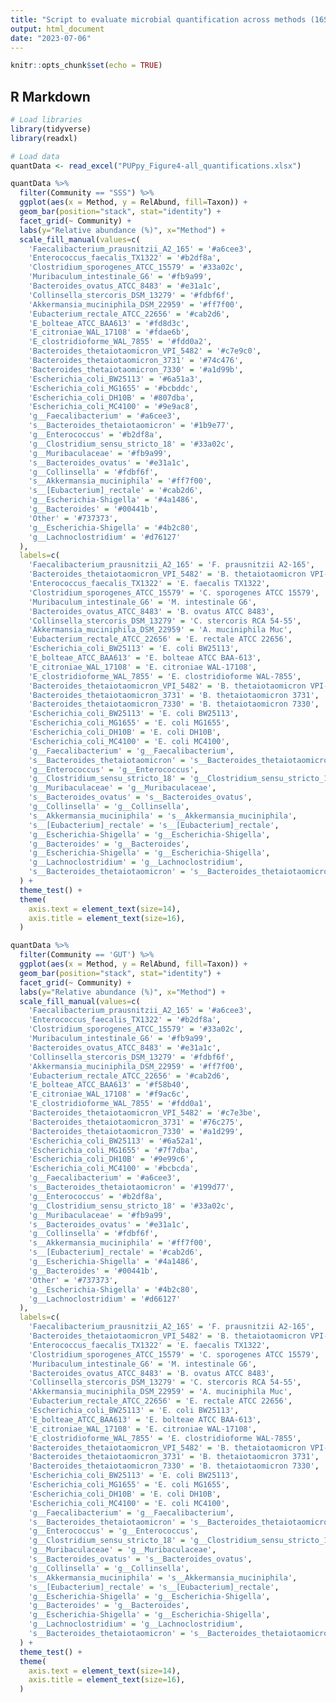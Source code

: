 ```yaml
---
title: "Script to evaluate microbial quantification across methods (16S sequencing, shotgun sequencing, and ddPCR with PUPpy primers)."
output: html_document
date: "2023-07-06"
---
```


```r
knitr::opts_chunk$set(echo = TRUE)
```

## R Markdown

```r
# Load libraries
library(tidyverse)
library(readxl)
```


```r
# Load data
quantData <- read_excel("PUPpy_Figure4-all_quantifications.xlsx")
```


```r
quantData %>% 
  filter(Community == "SSS") %>% 
  ggplot(aes(x = Method, y = RelAbund, fill=Taxon)) +
  geom_bar(position="stack", stat="identity") +
  facet_grid(~ Community) + 
  labs(y="Relative abundance (%)", x="Method") +
  scale_fill_manual(values=c(
    'Faecalibacterium_prausnitzii_A2_165' = '#a6cee3',
    'Enterococcus_faecalis_TX1322' = '#b2df8a',
    'Clostridium_sporogenes_ATCC_15579' = '#33a02c',
    'Muribaculum_intestinale_G6' = '#fb9a99',
    'Bacteroides_ovatus_ATCC_8483' = '#e31a1c',
    'Collinsella_stercoris_DSM_13279' = '#fdbf6f',
    'Akkermansia_muciniphila_DSM_22959' = '#ff7f00',
    'Eubacterium_rectale_ATCC_22656' = '#cab2d6',
    'E_bolteae_ATCC_BAA613' = '#fd8d3c',
    'E_citroniae_WAL_17108' = '#fdae6b',
    'E_clostridioforme_WAL_7855' = '#fdd0a2',
    'Bacteroides_thetaiotaomicron_VPI_5482' = '#c7e9c0',
    'Bacteroides_thetaiotaomicron_3731' = '#74c476',
    'Bacteroides_thetaiotaomicron_7330' = '#a1d99b',
    'Escherichia_coli_BW25113' = '#6a51a3',
    'Escherichia_coli_MG1655' = '#bcbddc',
    'Escherichia_coli_DH10B' = '#807dba',
    'Escherichia_coli_MC4100' = '#9e9ac8',
    'g__Faecalibacterium' = '#a6cee3',
    's__Bacteroides_thetaiotaomicron' = '#1b9e77',
    'g__Enterococcus' = '#b2df8a',
    'g__Clostridium_sensu_stricto_18' = '#33a02c',
    'g__Muribaculaceae' = '#fb9a99',
    's__Bacteroides_ovatus' = '#e31a1c',
    'g__Collinsella' = '#fdbf6f',
    's__Akkermansia_muciniphila' = '#ff7f00',
    's__[Eubacterium]_rectale' = '#cab2d6',
    'g__Escherichia-Shigella' = '#4a1486',
    'g__Bacteroides' = '#00441b',
    'Other' = '#737373',
    'g__Escherichia-Shigella' = '#4b2c80',
    'g__Lachnoclostridium' = '#d76127'
  ),
  labels=c(
    'Faecalibacterium_prausnitzii_A2_165' = 'F. prausnitzii A2-165',
    'Bacteroides_thetaiotaomicron_VPI_5482' = 'B. thetaiotaomicron VPI-5482',
    'Enterococcus_faecalis_TX1322' = 'E. faecalis TX1322',
    'Clostridium_sporogenes_ATCC_15579' = 'C. sporogenes ATCC 15579',
    'Muribaculum_intestinale_G6' = 'M. intestinale G6',
    'Bacteroides_ovatus_ATCC_8483' = 'B. ovatus ATCC 8483',
    'Collinsella_stercoris_DSM_13279' = 'C. stercoris RCA 54-55',
    'Akkermansia_muciniphila_DSM_22959' = 'A. muciniphila Muc',
    'Eubacterium_rectale_ATCC_22656' = 'E. rectale ATCC 22656',
    'Escherichia_coli_BW25113' = 'E. coli BW25113',
    'E_bolteae_ATCC_BAA613' = 'E. bolteae ATCC BAA-613',
    'E_citroniae_WAL_17108' = 'E. citroniae WAL-17108',
    'E_clostridioforme_WAL_7855' = 'E. clostridioforme WAL-7855',
    'Bacteroides_thetaiotaomicron_VPI_5482' = 'B. thetaiotaomicron VPI-5482',
    'Bacteroides_thetaiotaomicron_3731' = 'B. thetaiotaomicron 3731',
    'Bacteroides_thetaiotaomicron_7330' = 'B. thetaiotaomicron 7330',
    'Escherichia_coli_BW25113' = 'E. coli BW25113',
    'Escherichia_coli_MG1655' = 'E. coli MG1655',
    'Escherichia_coli_DH10B' = 'E. coli DH10B',
    'Escherichia_coli_MC4100' = 'E. coli MC4100',
    'g__Faecalibacterium' = 'g__Faecalibacterium',
    's__Bacteroides_thetaiotaomicron' = 's__Bacteroides_thetaiotaomicron',
    'g__Enterococcus' = 'g__Enterococcus',
    'g__Clostridium_sensu_stricto_18' = 'g__Clostridium_sensu_stricto_18',
    'g__Muribaculaceae' = 'g__Muribaculaceae',
    's__Bacteroides_ovatus' = 's__Bacteroides_ovatus',
    'g__Collinsella' = 'g__Collinsella',
    's__Akkermansia_muciniphila' = 's__Akkermansia_muciniphila',
    's__[Eubacterium]_rectale' = 's__[Eubacterium]_rectale',
    'g__Escherichia-Shigella' = 'g__Escherichia-Shigella',
    'g__Bacteroides' = 'g__Bacteroides',
    'g__Escherichia-Shigella' = 'g__Escherichia-Shigella',
    'g__Lachnoclostridium' = 'g__Lachnoclostridium',
    's__Bacteroides_thetaiotaomicron' = 's__Bacteroides_thetaiotaomicron')
  ) +
  theme_test() +
  theme(
    axis.text = element_text(size=14),
    axis.title = element_text(size=16),
  )

```

```r
quantData %>% 
  filter(Community == 'GUT') %>% 
  ggplot(aes(x = Method, y = RelAbund, fill=Taxon)) +
  geom_bar(position="stack", stat="identity") +
  facet_grid(~ Community) + 
  labs(y="Relative abundance (%)", x="Method") +
  scale_fill_manual(values=c(
    'Faecalibacterium_prausnitzii_A2_165' = '#a6cee3',
    'Enterococcus_faecalis_TX1322' = '#b2df8a',
    'Clostridium_sporogenes_ATCC_15579' = '#33a02c',
    'Muribaculum_intestinale_G6' = '#fb9a99',
    'Bacteroides_ovatus_ATCC_8483' = '#e31a1c',
    'Collinsella_stercoris_DSM_13279' = '#fdbf6f',
    'Akkermansia_muciniphila_DSM_22959' = '#ff7f00',
    'Eubacterium_rectale_ATCC_22656' = '#cab2d6',
    'E_bolteae_ATCC_BAA613' = '#f58b40',
    'E_citroniae_WAL_17108' = '#f9ac6c',
    'E_clostridioforme_WAL_7855' = '#fdd0a1',
    'Bacteroides_thetaiotaomicron_VPI_5482' = '#c7e3be',
    'Bacteroides_thetaiotaomicron_3731' = '#76c275',
    'Bacteroides_thetaiotaomicron_7330' = '#a1d299',
    'Escherichia_coli_BW25113' = '#6a52a1',
    'Escherichia_coli_MG1655' = '#7f7dba',
    'Escherichia_coli_DH10B' = '#9e99c6',
    'Escherichia_coli_MC4100' = '#bcbcda',
    'g__Faecalibacterium' = '#a6cee3',
    's__Bacteroides_thetaiotaomicron' = '#199d77',
    'g__Enterococcus' = '#b2df8a',
    'g__Clostridium_sensu_stricto_18' = '#33a02c',
    'g__Muribaculaceae' = '#fb9a99',
    's__Bacteroides_ovatus' = '#e31a1c',
    'g__Collinsella' = '#fdbf6f',
    's__Akkermansia_muciniphila' = '#ff7f00',
    's__[Eubacterium]_rectale' = '#cab2d6',
    'g__Escherichia-Shigella' = '#4a1486',
    'g__Bacteroides' = '#00441b',
    'Other' = '#737373',
    'g__Escherichia-Shigella' = '#4b2c80',
    'g__Lachnoclostridium' = '#d66127'
  ),
  labels=c(
    'Faecalibacterium_prausnitzii_A2_165' = 'F. prausnitzii A2-165',
    'Bacteroides_thetaiotaomicron_VPI_5482' = 'B. thetaiotaomicron VPI-5482',
    'Enterococcus_faecalis_TX1322' = 'E. faecalis TX1322',
    'Clostridium_sporogenes_ATCC_15579' = 'C. sporogenes ATCC 15579',
    'Muribaculum_intestinale_G6' = 'M. intestinale G6',
    'Bacteroides_ovatus_ATCC_8483' = 'B. ovatus ATCC 8483',
    'Collinsella_stercoris_DSM_13279' = 'C. stercoris RCA 54-55',
    'Akkermansia_muciniphila_DSM_22959' = 'A. muciniphila Muc',
    'Eubacterium_rectale_ATCC_22656' = 'E. rectale ATCC 22656',
    'Escherichia_coli_BW25113' = 'E. coli BW25113',
    'E_bolteae_ATCC_BAA613' = 'E. bolteae ATCC BAA-613',
    'E_citroniae_WAL_17108' = 'E. citroniae WAL-17108',
    'E_clostridioforme_WAL_7855' = 'E. clostridioforme WAL-7855',
    'Bacteroides_thetaiotaomicron_VPI_5482' = 'B. thetaiotaomicron VPI-5482',
    'Bacteroides_thetaiotaomicron_3731' = 'B. thetaiotaomicron 3731',
    'Bacteroides_thetaiotaomicron_7330' = 'B. thetaiotaomicron 7330',
    'Escherichia_coli_BW25113' = 'E. coli BW25113',
    'Escherichia_coli_MG1655' = 'E. coli MG1655',
    'Escherichia_coli_DH10B' = 'E. coli DH10B',
    'Escherichia_coli_MC4100' = 'E. coli MC4100',
    'g__Faecalibacterium' = 'g__Faecalibacterium',
    's__Bacteroides_thetaiotaomicron' = 's__Bacteroides_thetaiotaomicron',
    'g__Enterococcus' = 'g__Enterococcus',
    'g__Clostridium_sensu_stricto_18' = 'g__Clostridium_sensu_stricto_18',
    'g__Muribaculaceae' = 'g__Muribaculaceae',
    's__Bacteroides_ovatus' = 's__Bacteroides_ovatus',
    'g__Collinsella' = 'g__Collinsella',
    's__Akkermansia_muciniphila' = 's__Akkermansia_muciniphila',
    's__[Eubacterium]_rectale' = 's__[Eubacterium]_rectale',
    'g__Escherichia-Shigella' = 'g__Escherichia-Shigella',
    'g__Bacteroides' = 'g__Bacteroides',
    'g__Escherichia-Shigella' = 'g__Escherichia-Shigella',
    'g__Lachnoclostridium' = 'g__Lachnoclostridium',
    's__Bacteroides_thetaiotaomicron' = 's__Bacteroides_thetaiotaomicron')
  ) +
  theme_test() +
  theme(
    axis.text = element_text(size=14),
    axis.title = element_text(size=16),
  )
```
